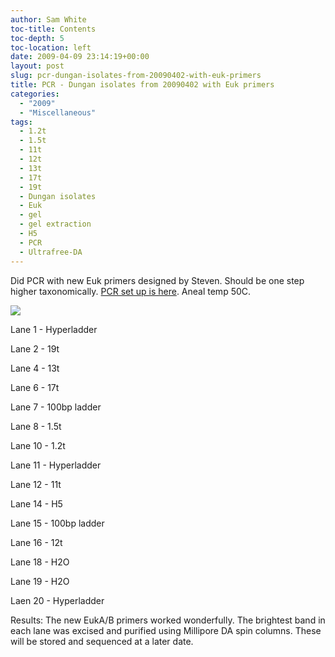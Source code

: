 ```yaml
---
author: Sam White
toc-title: Contents
toc-depth: 5
toc-location: left
date: 2009-04-09 23:14:19+00:00
layout: post
slug: pcr-dungan-isolates-from-20090402-with-euk-primers
title: PCR - Dungan isolates from 20090402 with Euk primers
categories:
  - "2009"
  - "Miscellaneous"
tags:
  - 1.2t
  - 1.5t
  - 11t
  - 12t
  - 13t
  - 17t
  - 19t
  - Dungan isolates
  - Euk
  - gel
  - gel extraction
  - H5
  - PCR
  - Ultrafree-DA
---
```


Did PCR with new Euk primers designed by Steven. Should be one step higher taxonomically. [PCR set up is here](https://eagle.fish.washington.edu/Arabidopsis/Notebook%20Workup%20Files/20090409-03.jpg). Aneal temp 50C.

![](https://eagle.fish.washington.edu/Arabidopsis/20090409.JPG)

Lane 1 - Hyperladder

Lane 2 - 19t

Lane 4 - 13t

Lane 6 - 17t

Lane 7 - 100bp ladder

Lane 8 - 1.5t

Lane 10 - 1.2t

Lane 11 - Hyperladder

Lane 12 - 11t

Lane 14 - H5

Lane 15 - 100bp ladder

Lane 16 - 12t

Lane 18 - H2O

Lane 19 - H2O

Laen 20 - Hyperladder

Results: The new EukA/B primers worked wonderfully. The brightest band in each lane was excised and purified using Millipore DA spin columns. These will be stored and sequenced at a later date.

